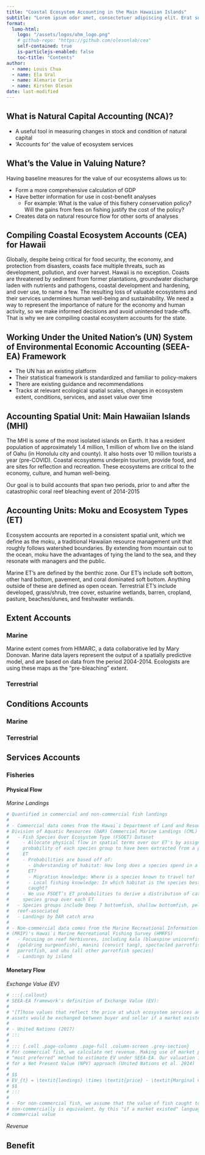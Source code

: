 ```yaml
---
title: "Coastal Ecosystem Accounting in the Main Hawaiian Islands"
subtitle: "Lorem ipsum odor amet, consectetuer adipiscing elit. Erat suspendisse proin massa eu suspendisse purus velit. Interdum finibus porttitor litora et facilisi cras. Pretium vel faucibus maecenas, pellentesque nec himenaeos nulla. Egestas sed pellentesque semper adipiscing netus arcu ut euismod. Aenean consequat quam posuere magna erat tortor mi phasellus? Finibus augue pretium tempus tempus leo mi; gravida congue lobortis."
format:
  lumo-html: 
    logo: "/assets/logos/uhm_logo.png"       
    # github-repo: "https://github.com/olesonlab/cea"        
    self-contained: true
    is-particlejs-enabled: false
    toc-title: "Contents"
author: 
  - name: Louis Chua
  - name: Ela Ural
  - name: Alemarie Ceria
  - name: Kirsten Oleson
date: last-modified
---
```


## What is Natural Capital Accounting (NCA)?

- A useful tool in measuring changes in stock and condition of natural capital
- ‘Accounts for’ the value of ecosystem services

## What's the Value in Valuing Nature?

Having baseline measures for the value of our ecosystems allows us to: 

- Form a more comprehensive calculation of GDP
- Have better information for use in cost-benefit analyses 
    - For example: What is the value of this fishery conservation policy? Will 
    the gains from fees on fishing justify the cost of the policy? 
- Creates data on natural resource flow for other sorts of analyses 

## Compiling Coastal Ecosystem Accounts (CEA) for Hawaii

Globally, despite being critical for food security, the economy, and protection 
from disasters, coasts face multiple threats, such as development, pollution, 
and over harvest. Hawaii is no exception. Coasts are threatened by sediment from 
former plantations, groundwater discharge laden with nutrients and pathogens, 
coastal development and hardening, and over use, to name a few. The resulting 
loss of valuable ecosystems and their services undermines human well-being and 
sustainability. We need a way to represent the importance of nature for the 
economy and human activity, so we make informed decisions and avoid unintended 
trade-offs. That is why we are compiling coastal ecosystem accounts for the state.

## Working Under the United Nation's (UN) System of Environmental Economic Accounting (SEEA-EA) Framework

- The UN has an existing platform
- Their statistical framework is standardized and familiar to policy-makers
- There are existing guidance and recommendations
- Tracks at relevant ecological spatial scales, changes in ecosystem extent, 
conditions, services, and asset value over time

## Accounting Spatial Unit: Main Hawaiian Islands (MHI)

The MHI is some of the most isolated islands on Earth. It has a resident 
population of approximately 1.4 million, 1 million of whom live on the island of 
Oahu (in Honolulu city and county). It also hosts over 10 million tourists a year 
(pre-COVID). Coastal ecosystems underpin tourism, provide food, and are sites for 
reflection and recreation. These ecosystems are critical to the economy, culture, 
and human well-being.

:::{.callout}
Our goal is to build accounts that span two periods, prior to and after the 
catastrophic coral reef bleaching event of 2014-2015
:::

## Accounting Units: Moku and Ecosystem Types (ET)

Ecosystem accounts are reported in a consistent spatial unit, which we define as 
the moku, a traditional Hawaiian resource management unit that roughly follows 
watershed boundaries. By extending from mountain out to the ocean, moku have the 
advantages of tying the land to the sea, and they resonate with managers and the 
public. 

Marine ET's are defined by the benthic zone. Our ET's include soft bottom, other 
hard bottom, pavement, and coral dominated soft bottom. Anything outside of these 
are defined as open ocean. Terrestrial ET's include developed, grass/shrub, tree 
cover, estuarine wetlands, barren, cropland, pasture, beaches/dunes, and 
freshwater wetlands.

## Extent Accounts

### Marine

Marine extent comes from HIMARC, a data collaborative led by Mary Donovan. Marine 
data layers represent the output of a spatially predictive model, and are based 
on data from the period 2004-2014. Ecologists are using these maps as the 
“pre-bleaching” extent.

### Terrestrial

## Conditions Accounts

### Marine 

### Terrestrial

## Services Accounts

### Fisheries

#### Physical Flow

*Marine Landings*

```r
# Quantified in commercial and non-commercial fish landings
# 
# - Commercial data comes from the Hawai`i Department of Land and Resources (DLNR)'s 
# Division of Aquatic Resources (DAR) Commercial Marine Landings (CML) reportings 
#   - Fish Species Over Ecosystem Type (FSOET) Dataset
#     - Allocate physical flow in spatial terms over our ET's by assigning the 
#     probability of each species group to have been extracted from a particular 
#     ET
#     - Probabilities are based off of:
#       - Understanding of habitat: How long does a species spend in a particular 
#       ET?
#       - Migration knowledge: Where is a species known to travel to?
#       - Local fishing knowledge: In which habitat is the species best known to be 
#       caught? 
#     - We use FSOET’s ET probabilities to derive a distribution of catch for each 
#     species group over each ET
#   - Species groups include Deep 7 bottomfish, shallow bottomfish, pelagics, and
#   reef-associated
#   - Landings by DAR catch area
#   
# - Non-commercial data comes from the Marine Recreational Information Program 
# (MRIP)'s Hawai`i Marine Recreational Fishing Survey (HMRFS) 
#   - Focusing on reef herbivores, including kala (bluespine unicornfish), kole 
#   (goldring surgeonfish), manini (convict tang), spectacled parrotfish, redlip 
#   parrotfish, and uhu (all other parrotfish species)
#   - Landings by island
```

#### Monetary Flow

*Exchange Value (EV)*

```r
# :::{.callout}
# SEEA-EA framework's definition of Exchange Value (EV): 
# 
# "[T]hose values that reflect the price at which ecosystem services and ecosystem 
# assets would be exchanged between buyer and seller if a market existed."
# 
# - United Nations (2017) 
# :::
# 
# ::: {.cell .page-columns .page-full .column-screen .grey-section}
# For commercial fish, we calculate net revenue. Making use of market prices is 
# "most preferred" method to estimate EV under SEEA-EA. Our valuation is suitable
# for a Net Present Value (NPV) approach (United Nations et al. 2014)
# 
# $$
# EV_{t} = \textit{landings} \times \textit{price} - \textit{Marginal Costs}_{t}
# $$
# :::
# 
# - For non-commercial fish, we assume that the value of fish caught to consume
# non-commercially is equivalent, by this "if a market existed" language, to that 
# commercial value
```

*Revenue*

## Benefit